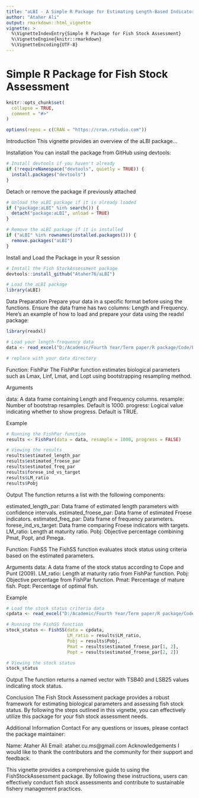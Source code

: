 ```yaml
---
title: "aLBI - A Simple R Package for Estimating Length-Based Indicators and Fish Stock Assessment from Length Frequency Data"
author: "Ataher Ali"
output: rmarkdown::html_vignette
vignette: >
  %\VignetteIndexEntry{Simple R Package for Fish Stock Assessment}
  %\VignetteEngine{knitr::rmarkdown}
  %\VignetteEncoding{UTF-8}
---
```


# Simple R Package for Fish Stock Assessment

```r
knitr::opts_chunk$set(
  collapse = TRUE,
  comment = "#>"
)

options(repos = c(CRAN = "https://cran.rstudio.com"))
```


Introduction
This vignette provides an overview of the aLBI package...

Installation
You can install the package from GitHub using devtools:

```r
# Install devtools if you haven't already
if (!requireNamespace("devtools", quietly = TRUE)) {
  install.packages("devtools")
}

```

Detach or remove the package if previously attached
```r
# Unload the aLBI package if it is already loaded
if ("package:aLBI" %in% search()) {
  detach("package:aLBI", unload = TRUE)
}

# Remove the aLBI package if it is installed
if ("aLBI" %in% rownames(installed.packages())) {
  remove.packages("aLBI")
}

```

Install and Load the Package in your R session

```r
# Install the Fish StockAssessment package
devtools::install_github("Ataher76/aLBI")

# Load the aLBI package
library(aLBI)

```


Data Preparation
Prepare your data in a specific format before using the functions. Ensure the data frame has two columns: Length and Frequency. Here's an example of how to load and prepare your data using the readxl package:

```r
library(readxl)

# Load your length-frequency data
data <- read_excel("D:/Academic/Fourth Year/Term paper/R package/Code/Excel/LC.xlsx", sheet = 2)

# replace with your data directory
```

Function: FishPar
The FishPar function estimates biological parameters such as Lmax, Linf, Lmat, and Lopt using bootstrapping resampling method.

Arguments

data: A data frame containing Length and Frequency columns.
resample: Number of bootstrap resamples. Default is 1000.
progress: Logical value indicating whether to show progress. Default is TRUE.

Example

```r
# Running the FishPar function
results <- FishPar(data = data, resample = 1000, progress = FALSE)

# Viewing the results
results$estimated_length_par
results$estimated_froese_par
results$estimated_freq_par
results$forese_ind_vs_target
results$LM_ratio
results$Pobj

```

Output
The function returns a list with the following components:

estimated_length_par: Data frame of estimated length parameters with confidence intervals.
estimated_froese_par: Data frame of estimated Froese indicators.
estimated_freq_par: Data frame of frequency parameters.
forese_ind_vs_target: Data frame comparing Froese indicators with targets.
LM_ratio: Length at maturity ratio.
Pobj: Objective percentage combining Pmat, Popt, and Pmega.


Function: FishSS
The FishSS function evaluates stock status using criteria based on the estimated parameters.

Arguments
data: A data frame of the stock status according to Cope and Punt (2009).
LM_ratio: Length at maturity ratio from FishPar function.
Pobj: Objective percentage from FishPar function.
Pmat: Percentage of mature fish.
Popt: Percentage of optimal fish.

Example

```r
# Load the stock status criteria data
cpdata <- read_excel("D:/Academic/Fourth Year/Term paper/R package/Code/Excel/PT.xlsx")

# Running the FishSS function
stock_status <- FishSS(data = cpdata,
                       LM_ratio = results$LM_ratio,
                       Pobj = results$Pobj,
                       Pmat = results$estimated_froese_par[1, 2],
                       Popt = results$estimated_froese_par[2, 2])

# Viewing the stock status
stock_status

```





Output
The function returns a named vector with TSB40 and LSB25 values indicating stock status.

Conclusion
The Fish Stock Assessment package provides a robust framework for estimating biological parameters and assessing fish stock status. By following the steps outlined in this vignette, you can effectively utilize this package for your fish stock assessment needs.

Additional Information
Contact
For any questions or issues, please contact the package maintainer:

Name: Ataher Ali
Email: ataher.cu.ms@gmail.com
Acknowledgements
I would like to thank the contributors and the community for their support and feedback.

This vignette provides a comprehensive guide to using the FishStockAssessment package. By following these instructions, users can effectively conduct fish stock assessments and contribute to sustainable fishery management practices.

